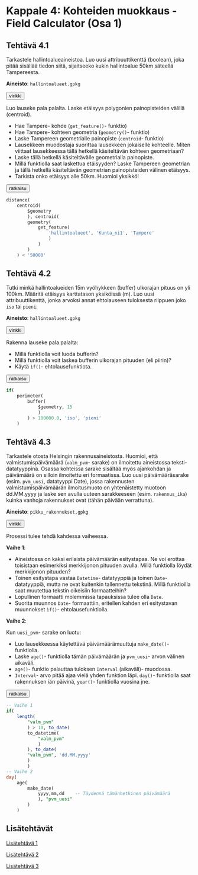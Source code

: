 # Kappale 4: Kohteiden muokkaus - Field Calculator (Osa 1)

## Tehtävä 4.1

Tarkastele hallintoalueaineistoa. Luo uusi attribuuttikenttä (boolean), joka pitää sisällää tiedon siitä, sijaitseeko kukin hallintoalue 50km säteellä Tampereesta.

**Aineisto**: ```hallintoalueet.gpkg```

<button onclick="toggleAnswer(this)" class="btn answer_btn">vinkki</button>

::: hidden-box
Luo lauseke pala palalta. Laske etäisyys polygonien painopisteiden välillä (centroid).

- Hae Tampere- kohde (```get_feature()```- funktio)
- Hae Tampere- kohteen geometria (```geometry()```- funktio)
- Laske Tampereen geometrialle painopiste (```centroid```- funktio)
- Lausekkeen muodostaja suorittaa lausekkeen jokaiselle kohteelle. Miten viittaat lausekkeessa tällä hetkellä käsiteltävän kohteen geometriaan?
- Laske tällä hetkellä käsiteltävälle geometrialla painopiste.
- Millä funktiolla saat laskettua etäisyyden? Laske Tampereen geometrian ja tällä hetkellä käsiteltävän geometrian painopisteiden välinen etäisyys.
- Tarkista onko etäisyys alle 50km. Huomioi yksikkö!
:::

<button onclick="toggleAnswer(this)" class="btn answer_btn">ratkaisu</button>

::: hidden-box
::: code-box
``` sql
distance(
	centroid(
		$geometry
		), centroid(
		geometry(
			get_feature(
				'hallintoalueet', 'Kunta_ni1', 'Tampere'
				)
			)
		)
	) < '50000'
```
:::
:::

## Tehtävä 4.2

Tutki minkä hallintoalueiden 15m vyöhykkeen (buffer) ulkorajan pituus on yli 100km. Määritä etäisyys karttatason yksiköissä (m). Luo uusi attribuuttikenttä, jonka arvoksi annat ehtolauseen tuloksesta riippuen joko ```iso``` tai ```pieni```.

**Aineisto**: ```hallintoalueet.gpkg```

<button onclick="toggleAnswer(this)" class="btn answer_btn">vinkki</button>

::: hidden-box
Rakenna lauseke pala palalta:

- Millä funktiolla voit luoda bufferin?
- Millä funktiolla voit laskea bufferin ulkorajan pituuden (eli piirin)?
- Käytä ```ìf()```- ehtolausefunktiota.
:::

<button onclick="toggleAnswer(this)" class="btn answer_btn">ratkaisu</button>

::: hidden-box
::: code-box
``` sql
if(
	perimeter(
		buffer(
			$geometry, 15
			)
		) > 100000.0, 'iso', 'pieni'
	)
```
:::
:::

## Tehtävä 4.3

Tarkastele otosta Helsingin rakennusaineistosta. Huomioi, että valmistumispäivämäärä (```valm_pvm```- sarake) on ilmoitettu aineistossa teksti- datatyyppinä. Osassa kohteissa sarake sisältää myös ajankohdan ja päivämäärä on silloin ilmoitettu eri formaatissa.  Luo uusi päivämääräsarake (esim. ```pvm_uusi```, datatyyppi Date), jossa rakennusten valmistumispäivämäärän ilmoitusmuoto on yhtenäistetty muotoon dd.MM.yyyy ja laske sen avulla uuteen sarakkeeseen (esim. ```rakennus_ika```) kuinka vanhoja rakennukset ovat (tähän päivään verrattuna).

**Aineisto**: ```pikku_rakennukset.gpkg```

<button onclick="toggleAnswer(this)" class="btn answer_btn">vinkki</button>

::: hidden-box
Prosessi tulee tehdä kahdessa vaiheessa.

**Vaihe 1**:

- Aineistossa on kaksi erilaista päivämäärän esitystapaa. Ne voi erottaa toisistaan esimerkiksi merkkijonon pituuden avulla. Millä funktiolla löydät merkkijonon pituuden?
- Toinen esitystapa vastaa ```Datetime```- datatyyppiä ja toinen ```Date```- datatyyppiä, mutta ne ovat kuitenkin tallennettu tekstinä. Millä funktioilla saat muutettua tekstin oikeisiin formaatteihin?
- Lopullinen formaatti molemmissa tapauksissa tulee olla ```Date```.
- Suorita muunnos ```Date```- formaattiin, eritellen kahden eri esitystavan muunnokset  ```ìf()```- ehtolausefunktiolla.

**Vaihe 2**:

Kun ```uusi_pvm```- sarake on luotu:

- Luo lausekkeessa käytettävä päivämäärämuuttuja ```make_date()```- funktiolla.
- Laske ```age()```- funktiolla tämän päivämäärän ja ```pvm_uusi```- arvon välinen aikaväli.
- ```age()```- funktio palauttaa tuloksen ```Interval``` (aikaväli)- muodossa.
- ```Interval```- arvo pitää ajaa vielä yhden funktion läpi. ```day()```- funktiolla saat rakennuksen iän päivinä, ```year()```- funktiolla vuosina jne.
:::

<button onclick="toggleAnswer(this)" class="btn answer_btn">ratkaisu</button>

::: hidden-box
::: code-box
``` sql
-- Vaihe 1
if(
	length(
		"valm_pvm"
		) > 10, to_date(
		to_datetime(
			"valm_pvm"
			)
		), to_date(
		"valm_pvm", 'dd.MM.yyyy'
		)
		)
-- Vaihe 2
day(
	age(
		make_date(
			yyyy,mm,dd    -- Täydennä tämänhetkinen päivämäärä
			), "pvm_uusi"
		)
	)
```
:::
:::

## Lisätehtävät

[Lisätehtävä 1](15_kappale_15.html#lisätehtävä-1)

[Lisätehtävä 2](15_kappale_15.html#lisätehtävä-2)

[Lisätehtävä 3](15_kappale_15.html#lisätehtävä-3)